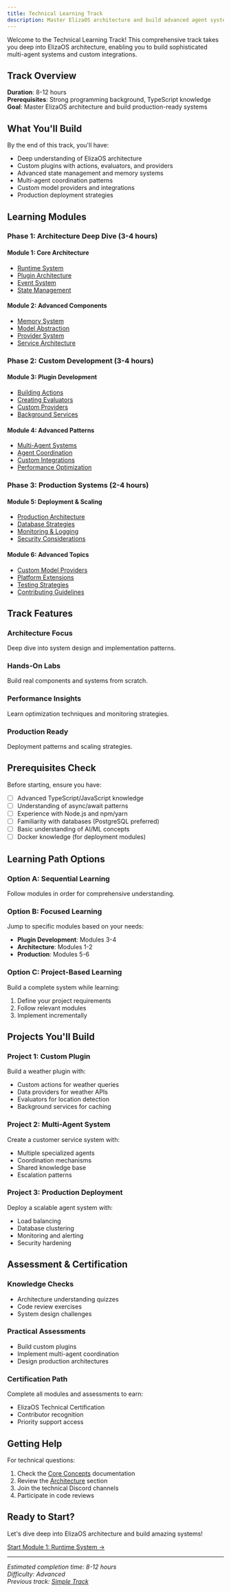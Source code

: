 ```yaml
---
title: Technical Learning Track
description: Master ElizaOS architecture and build advanced agent systems
---
```


Welcome to the Technical Learning Track! This comprehensive track takes you deep into ElizaOS
architecture, enabling you to build sophisticated multi-agent systems and custom integrations.

## Track Overview

**Duration**: 8-12 hours  
**Prerequisites**: Strong programming background, TypeScript knowledge  
**Goal**: Master ElizaOS architecture and build production-ready systems

## What You'll Build

By the end of this track, you'll have:

- Deep understanding of ElizaOS architecture
- Custom plugins with actions, evaluators, and providers
- Advanced state management and memory systems
- Multi-agent coordination patterns
- Custom model providers and integrations
- Production deployment strategies

## Learning Modules

### Phase 1: Architecture Deep Dive (3-4 hours)

#### Module 1: Core Architecture

- [Runtime System](./01-runtime-system)
- [Plugin Architecture](./02-plugin-architecture)
- [Event System](./03-event-system)
- [State Management](./04-state-management)

#### Module 2: Advanced Components

- [Memory System](./05-memory-system)
- [Model Abstraction](./06-model-abstraction)
- [Provider System](./07-provider-system)
- [Service Architecture](./08-service-architecture)

### Phase 2: Custom Development (3-4 hours)

#### Module 3: Plugin Development

- [Building Actions](./09-building-actions)
- [Creating Evaluators](./10-creating-evaluators)
- [Custom Providers](./11-custom-providers)
- [Background Services](./12-background-services)

#### Module 4: Advanced Patterns

- [Multi-Agent Systems](./13-multi-agent-systems)
- [Agent Coordination](./14-agent-coordination)
- [Custom Integrations](./15-custom-integrations)
- [Performance Optimization](./16-performance-optimization)

### Phase 3: Production Systems (2-4 hours)

#### Module 5: Deployment & Scaling

- [Production Architecture](./17-production-architecture)
- [Database Strategies](./18-database-strategies)
- [Monitoring & Logging](./19-monitoring-logging)
- [Security Considerations](./20-security-considerations)

#### Module 6: Advanced Topics

- [Custom Model Providers](./21-custom-model-providers)
- [Platform Extensions](./22-platform-extensions)
- [Testing Strategies](./23-testing-strategies)
- [Contributing Guidelines](./24-contributing-guidelines)

## Track Features

### Architecture Focus

Deep dive into system design and implementation patterns.

### Hands-On Labs

Build real components and systems from scratch.

### Performance Insights

Learn optimization techniques and monitoring strategies.

### Production Ready

Deployment patterns and scaling strategies.

## Prerequisites Check

Before starting, ensure you have:

- [ ] Advanced TypeScript/JavaScript knowledge
- [ ] Understanding of async/await patterns
- [ ] Experience with Node.js and npm/yarn
- [ ] Familiarity with databases (PostgreSQL preferred)
- [ ] Basic understanding of AI/ML concepts
- [ ] Docker knowledge (for deployment modules)

## Learning Path Options

### Option A: Sequential Learning

Follow modules in order for comprehensive understanding.

### Option B: Focused Learning

Jump to specific modules based on your needs:

- **Plugin Development**: Modules 3-4
- **Architecture**: Modules 1-2
- **Production**: Modules 5-6

### Option C: Project-Based Learning

Build a complete system while learning:

1. Define your project requirements
2. Follow relevant modules
3. Implement incrementally

## Projects You'll Build

### Project 1: Custom Plugin

Build a weather plugin with:

- Custom actions for weather queries
- Data providers for weather APIs
- Evaluators for location detection
- Background services for caching

### Project 2: Multi-Agent System

Create a customer service system with:

- Multiple specialized agents
- Coordination mechanisms
- Shared knowledge base
- Escalation patterns

### Project 3: Production Deployment

Deploy a scalable agent system with:

- Load balancing
- Database clustering
- Monitoring and alerting
- Security hardening

## Assessment & Certification

### Knowledge Checks

- Architecture understanding quizzes
- Code review exercises
- System design challenges

### Practical Assessments

- Build custom plugins
- Implement multi-agent coordination
- Design production architectures

### Certification Path

Complete all modules and assessments to earn:

- ElizaOS Technical Certification
- Contributor recognition
- Priority support access

## Getting Help

For technical questions:

1. Check the [Core Concepts](../../core-concepts/) documentation
2. Review the [Architecture](../../core-concepts/architecture/) section
3. Join the technical Discord channels
4. Participate in code reviews

## Ready to Start?

Let's dive deep into ElizaOS architecture and build amazing systems!

[Start Module 1: Runtime System →](./01-runtime-system)

---

_Estimated completion time: 8-12 hours_  
_Difficulty: Advanced_  
_Previous track: [Simple Track](../simple/)_

